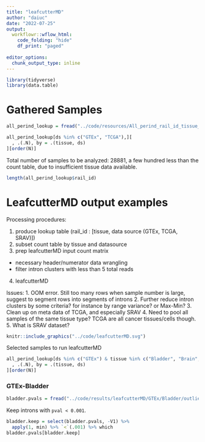 ```yaml
---
title: "leafcutterMD"
author: "daiuc"
date: "2022-07-25"
output: 
  workflowr::wflow_html:
    code_folding: "hide"
    df_print: "paged"
  
editor_options:
  chunk_output_type: inline
---
```


```r
library(tidyverse)
library(data.table)
```

# Gathered Samples

```r
all_perind_lookup = fread("../code/resources/All_perind_rail_id_tissue_type_lookup.tsv")

all_perind_lookup[ds %in% c("GTEx", "TCGA"),][
  , .(.N), by = .(tissue, ds)
][order(N)]
```

Total number of samples to be analyzed: 28881, a few hundred less than the count table, due to insufficient tissue data available. 

```r
length(all_perind_lookup$rail_id)
```



# LeafcutterMD output examples

Processing procedures: 

1. produce lookup table (rail_id : [tissue, data source (GTEx, TCGA, SRAV)])
2. subset count table by tissue and datasource
3. prep leafcutterMD input count matrix
  - necessary header/numerator data wrangling
  - filter intron clusters with less than 5 total reads
4. leafcutterMD

Issues:
1. OOM error. Still too many rows when sample number is large, suggest to segment rows into segments of introns
2. Further reduce intron clusters by some criteria? for instance by range variance? or Max-Min?
3. Clean up on meta data of TCGA, and especially SRAV
4. Need to pool all samples of the same tissue type? TCGA are all cancer tissues/cells though.
5. What is SRAV dataset?

```r
knitr::include_graphics("../code/leafcutterMD.svg")
```


Selected samples to run leafcutterMD

```r
all_perind_lookup[ds %in% c("GTEx") & tissue %in% c("Bladder", "Brain", "Blood", "Kidney"),][
  , .(.N), by = .(tissue, ds)
][order(N)]
```



### GTEx-Bladder

```r
bladder.pvals = fread("../code/results/leafcutterMD/GTEx/Bladder/outlier_pVals.txt")
```

Keep introns with `pval < 0.001`. 

```r
bladder.keep = select(bladder.pvals, -V1) %>% 
  apply(1, min) %>% `<`(.001) %>% which
bladder.pvals[bladder.keep]

```

